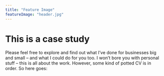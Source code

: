 ```yaml
---
title: "Feature Image"
featureImage: "header.jpg"
---
```


# This is a case study

Please feel free to explore and find out what I’ve done for businesses big and small – and what I could do for you too. I won’t bore you with personal stuff – this is all about the work. However, some kind of potted CV is in order. So here goes:
